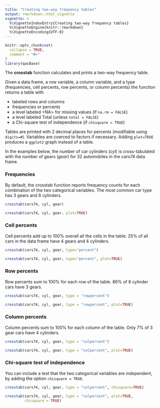 ---
title: "Creating two-way frequency tables"
output: rmarkdown::html_vignette
vignette: >
  %\VignetteIndexEntry{Creating two-way frequency tables}
  %\VignetteEngine{knitr::rmarkdown}
  %\VignetteEncoding{UTF-8}
---

```{r, include = FALSE}
knitr::opts_chunk$set(
  collapse = TRUE,
  comment = "#>"
)
library(qacBase)
```


The **crosstab** function calculates and prints a two-way frequency table. 

Given a data frame, a row variable, a column variable, and a type (frequencies, cell percents, row percents, or column percents) the function returns a table with

* labeled rows and columns   
* frequencies or percents   
* a level labeled \<NA\> for missing values (if `na.rm = FALSE`)   
* a level labeled Total (unless `total = FALSE`)
* a Chi-square test of independence (if `chisquare = TRUE`)

Tables are printed with 2 decimal places for percents (modifiable using `digits=#`). Variables are coerced to factors if necessary. Adding `plot=TRUE` produces a `ggplot2` graph instead of a table. 

In the examples below, the number of car cylinders (*cyl*) is cross-tabulated with the number of gears (*gear*) for 32 automobiles in the *cars74* data frame.

### Frequencies

By default, the crosstab function reports frequency counts for each 
combination of the two categorical variables. The most common car type has 3 gears and 8 cylinders.

```{r}
crosstab(cars74, cyl, gear)

crosstab(cars74, cyl, gear, plot=TRUE)
```

### Cell percents

Cell percents add up to 100% overall all the cells in the table. 25% of all cars in the data frame have 4 gears and 4 cylinders. 

```{r}
crosstab(cars74, cyl, gear, type="percent")

crosstab(cars74, cyl, gear, type="percent", plot=TRUE)
```


### Row percents

Row percents sum to 100% for each row of the table. 86% of 8 cylinder cars have 3 gears.

```{r}
crosstab(cars74, cyl, gear, type = "rowpercent")

crosstab(cars74, cyl, gear, type = "rowpercent", plot=TRUE)
```

### Column percents

Column percents sum to 100% for each column of the table. Only 7% of 3 gear cars have 4 cylinders.

```{r}
crosstab(cars74, cyl, gear, type = "colpercent")

crosstab(cars74, cyl, gear, type = "colpercent", plot=TRUE)
```

### Chi-square test of independence

You can include a test that the two categorical variables are independent, by adding the option `chisquare = TRUE`.

```{r}
crosstab(cars74, cyl, gear, type = "colpercent", chisquare=TRUE)

crosstab(cars74, cyl, gear, type = "colpercent", plot=TRUE, 
         chisquare = TRUE)
```

